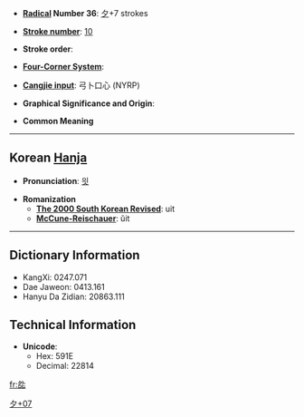 * '''[[Wiktionary:Chinese radical index| Radical]] Number 36''': [[Wiktionary:Chinese radical index 夕|夕]]+7 strokes

* '''[[Wiktionary:Chinese total strokes index|Stroke number]]''': [[Wiktionary:Chinese total strokes index 10|10]]

* '''Stroke order''': 

* '''[[Wiktionary:Chinese four corner index|Four-Corner System]]''': 

* '''[[Wiktionary:Chinese Cangjie index|Cangjie input]]''': 弓卜口心 (NYRP)

* '''Graphical Significance and Origin''': 

* '''Common Meaning'''

----

== Korean [[Hanja]] ==

* '''Pronunciation''': [[읫]]

* '''Romanization'''
** '''[[The 2000 South Korean Revised Romanization|The 2000 South Korean Revised]]''': uit
** '''[[McCune-Reischauer]]''': ŭit

----

== Dictionary Information ==

* KangXi: 0247.071
* Dae Jaweon: 0413.161
* Hanyu Da Zidian: 20863.111

== Technical Information ==

* '''Unicode''':
** Hex: 591E
** Decimal: 22814

[[Category:Korean-only CJKV Characters|夕+07]]

[[fr:夞]]